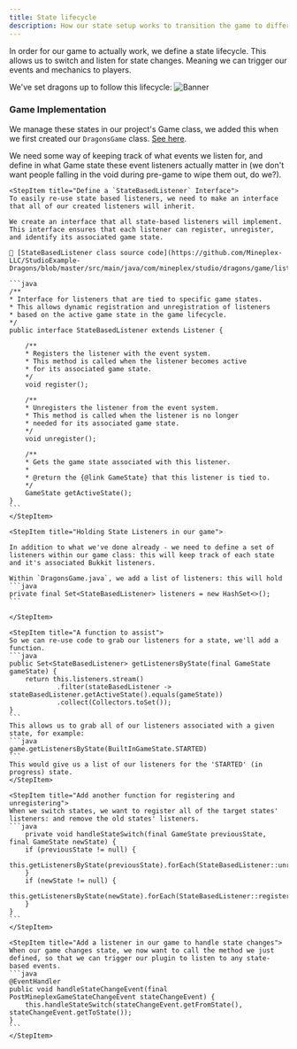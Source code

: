 ```yaml
---
title: State lifecycle
description: How our state setup works to transition the game to different states
---
```


In order for our game to actually work, we define a state lifecycle. This allows us to switch and listen for state changes. Meaning we can trigger our events and mechanics to players.

We've set dragons up to follow this lifecycle:
![Banner](/images/example-lifecycle.png "Game Lifecycle")

### Game Implementation

We manage these states in our project's Game class, we added this when we first created our `DragonsGame` class. [See here](../../../docs/example-project/dragons/initial-classes#dragonsgame).

We need some way of keeping track of what events we listen for, and define in what Game state these event listeners actually matter in (we don't want people falling in the void during pre-game to wipe them out, do we?).

<Step>

    <StepItem title="Define a `StateBasedListener` Interface">
    To easily re-use state based listeners, we need to make an interface that all of our created listeners will inherit.

    We create an interface that all state-based listeners will implement. This interface ensures that each listener can register, unregister, and identify its associated game state.
    
    🔗 [StateBasedListener class source code](https://github.com/Mineplex-LLC/StudioExample-Dragons/blob/master/src/main/java/com/mineplex/studio/dragons/game/listeners/StateBasedListener.java)

    ```java
    /**
    * Interface for listeners that are tied to specific game states.
    * This allows dynamic registration and unregistration of listeners
    * based on the active game state in the game lifecycle.
    */
    public interface StateBasedListener extends Listener {

        /**
        * Registers the listener with the event system.
        * This method is called when the listener becomes active
        * for its associated game state.
        */
        void register();

        /**
        * Unregisters the listener from the event system.
        * This method is called when the listener is no longer
        * needed for its associated game state.
        */
        void unregister();

        /**
        * Gets the game state associated with this listener.
        * 
        * @return the {@link GameState} that this listener is tied to.
        */
        GameState getActiveState();
    }
    ```
    </StepItem>

    <StepItem title="Holding State Listeners in our game">

    In addition to what we've done already - we need to define a set of listeners within our game class: this will keep track of each state and it's associated Bukkit listeners.

    Within `DragonsGame.java`, we add a list of listeners: this will hold
    ```java
    private final Set<StateBasedListener> listeners = new HashSet<>();
    ```

    </StepItem>

    <StepItem title="A function to assist">
    So we can re-use code to grab our listeners for a state, we'll add a function.
    ```java
    public Set<StateBasedListener> getListenersByState(final GameState gameState) {
        return this.listeners.stream()
                .filter(stateBasedListener -> stateBasedListener.getActiveState().equals(gameState))
                .collect(Collectors.toSet());
    }
    ```
    This allows us to grab all of our listeners associated with a given state, for example:
    ```java
    game.getListenersByState(BuiltInGameState.STARTED)
    ```
    This would give us a list of our listeners for the 'STARTED' (in progress) state.
    </StepItem>

    <StepItem title="Add another function for registering and unregistering">
    When we switch states, we want to register all of the target states' listeners: and remove the old states' listeners.
    ```java
        private void handleStateSwitch(final GameState previousState, final GameState newState) {
        if (previousState != null) {
            this.getListenersByState(previousState).forEach(StateBasedListener::unregister);
        }
        if (newState != null) {
            this.getListenersByState(newState).forEach(StateBasedListener::register);
        }
    }
    ```
    </StepItem>

    <StepItem title="Add a listener in our game to handle state changes">
    When our game changes state, we now want to call the method we just defined, so that we can trigger our plugin to listen to any state-based events.
    ```java
    @EventHandler
    public void handleStateChangeEvent(final PostMineplexGameStateChangeEvent stateChangeEvent) {
        this.handleStateSwitch(stateChangeEvent.getFromState(), stateChangeEvent.getToState());
    }
    ```
    </StepItem>

</Step>

